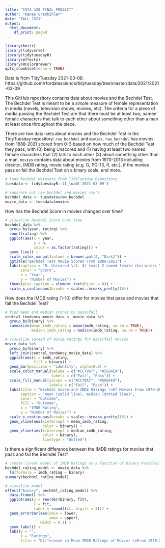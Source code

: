 ```yaml
---
title: "ISTA 320 FINAL PROJECT"
author: "Renee Grambihler"
date: "FALL 2021"
output:
  html_document:
    df_print: paged
---
```


```r
library(knitr)
library(tidyverse)
library(tidytuesdayR)
library(effects)
library(RColorBrewer)
opts_chunk$set(echo = TRUE)
```

Data is from TidyTuesday 2021-03-09:  https://github.com/rfordatascience/tidytuesday/tree/master/data/2021/2021-03-09

This GitHub repository contains data about movies and the Bechdel Test. The Bechdel Test is meant to be a simple measure of female representation in media (novels, television shows, movies, etc). The criteria for a piece of media passing the Bechdel Test are that there must be at least two, named female characters that talk to each other about something other than a man at least once throughout the piece. 

There are two data-sets about movies and the Bechdel Test in the TidyTuesday repository: `raw_bechdel` and `movies`. `raw_bechdel` has movies from 1888-2021 scored from 0-3 based on how much of the Bechdel Test they pass, with (0) being Unscored and (1) having at least two named female characters that (2) talk to each other (3) about something other than a man. `movies` contains data about movies from 1970-2013 including director, IMDB rating, movie rating (e.g. G, PG-13, R, etc.), if the movies pass or fail the Bechdel Test on a binary scale, and more. 

```r
# load bechdel datasets from TidyTuesday Repository
tuesdata <- tidytuesdayR::tt_load('2021-03-09')

# separate out raw_bechdel and movies csv's
bechdel_data <- tuesdata$raw_bechdel
movie_data <- tuesdata$movies
```



How has the Bechdel Score in movies changed over time? 

```r
# visualize Bechdel Score over time
bechdel_data %>%
  group_by(year, rating) %>%
  count(rating) %>%
  ggplot(aes(x = year,
             y = n,
             color = as.factor(rating))) +
  geom_line() +
  scale_color_manual(values = brewer.pal(4, "Dark2")) +
  ggtitle("Bechdel Test Movie Scores From 1888-2021") +
  labs(caption = "0: Unscored \n1: At least 2 named female characters \n2: That talk to each other \n3: About something other than a man",
       color = "Score", 
       x = "Year", 
       y = "Number of Movies") +
  theme(plot.caption = element_text(hjust = 0)) +
  scale_x_continuous(breaks = scales::breaks_pretty(10))
```



How does the IMDB rating (1-10) differ for movies that pass and movies that fail the Bechdel Test?

```r
# find mean and median scores by pass/fail
central_tendancy_movie_data <- movie_data %>%
  group_by(binary) %>%
  summarize(mean_imdb_rating = mean(imdb_rating, na.rm = TRUE), 
            median_imdb_rating = median(imdb_rating, na.rm = TRUE))

# visualize spread of movie ratings for pass/fail movies
movie_data %>%
  group_by(binary) %>%
  left_join(central_tendancy_movie_data) %>%
  ggplot(aes(x = imdb_rating, 
             fill = binary)) +
  geom_bar(position = "identity", alpha=0.8) +
  scale_color_manual(values = c("#CC79A7", "#56B4E9"), 
                     labels = c("Fail", "Pass")) + 
  scale_fill_manual(values = c("#CC79A7", "#56B4E9"), 
                    labels = c("Fail", "Pass")) +
  labs(title = "Bechdel Score and IMDB Ratings \nOf Movies From 1970-2013", 
       caption = "mean (solid line), median (dotted line)", 
       color = "Outcome", 
       fill = "Outcome",
       x = "IMDB Rating", 
       y = "Number of Movies") +
  scale_x_continuous(breaks = scales::breaks_pretty(10)) +
  geom_vline(aes(xintercept = mean_imdb_rating, 
                 color = binary)) +
  geom_vline(aes(xintercept = median_imdb_rating, 
                 color = binary), 
                 linetype = "dotted")

```



Is there a significant difference between the IMDB ratings for movies that pass and fail the Bechdel Test?

```r
# create linear model of IMDB Ratings as a function of Binary Pass/Fail
bechdel_rating_model <- movie_data %>%
  lm(formula = imdb_rating ~ binary)
summary(bechdel_rating_model)

# visualize model 
effect("binary", bechdel_rating_model) %>%
  data.frame() %>%
  ggplot(aes(y = reorder(binary, fit), 
             x = fit, 
             label = round(fit, digits = 3))) +
  geom_errorbar(aes(xmin = lower, 
                    xmax = upper), 
                width = 0.1) +
  geom_label() +
  labs(y = "", 
       x = "Ratings", 
       title = "Difference in Mean IMDB Ratings of Movies \nFrom 1970-2013 that Pass and Fail the Bechdel Test")

```






